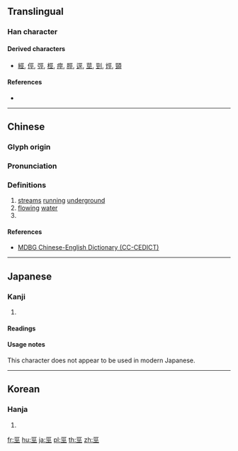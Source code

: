 {{character info/new}}
{{also|圣|坙}}
==Translingual==

===Han character===
{{Han char|rn=47|rad=巛|as=04|sn=7|four=10101|canj=MVVM|ids=⿳一巛工}}

====Derived characters====
* [[經]], [[俓]], [[弳]], [[桱]], [[痙]], [[脛]], [[逕]], [[莖]], [[剄]], [[烴]], [[頸]]

====References====
* {{Han ref|kx=0324.070|dkj=08681|dj=0624.140|hdz=10412.070|uh=5DE0|ud=24032|bh=CACA|bd=51914}}

----

==Chinese==
{{zh-forms|s=𢀖|alt=坙}}

===Glyph origin===
{{Han etym}}

===Pronunciation===
{{zh-pron
|m=jīng
|c=ging1
|mn=keng
|mc=y
|oc=y
|ma=
|cat=n,v
}}

===Definitions===
{{zh-hanzi}}

# [[stream]]s [[running]] [[underground]]
# [[flowing]] [[water]]
# {{alternative spelling of|經|lang=zh}}

====References====
* [http://www.mdbg.net/chindict/chindict.php?page=worddict&wdrst=1&wdqb=%E7%B6%93 MDBG Chinese-English Dictionary (CC-CEDICT)]

----

==Japanese==

===Kanji===
{{ja-kanji|grade=|rs=巛04}}

# {{defn|lang=ja|sort=巛04}}

====Readings====
{{ja-readings|on=[[けい]] (kei), [[きょう]] (kyō)}}

====Usage notes====
This character does not appear to be used in modern Japanese.

----

==Korean==

===Hanja===
{{ko-hanja|hangeul=[[경]]|rv=gyeong|mr=kyŏng}}

# {{defn|lang=ko|sort=巛04}}

[[fr:巠]]
[[hu:巠]]
[[ja:巠]]
[[pl:巠]]
[[th:巠]]
[[zh:巠]]